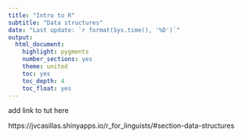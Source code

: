 ```yaml
---
title: "Intro to R"
subtitle: "Data structures"
date: "Last update: `r format(Sys.time(), '%D')`"
output: 
  html_document: 
    highlight: pygments
    number_sections: yes
    theme: united
    toc: yes
    toc_depth: 4
    toc_float: yes
---
```


add link to tut here

<under construction>

https://jvcasillas.shinyapps.io/r_for_linguists/#section-data-structures

